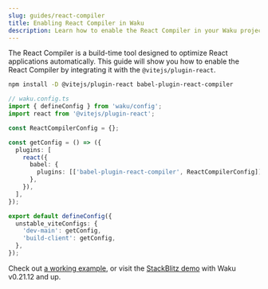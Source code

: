 ```yaml
---
slug: guides/react-compiler
title: Enabling React Compiler in Waku
description: Learn how to enable the React Compiler in your Waku project using the Vite Plugin to optimize your React applications.
---
```


The React Compiler is a build-time tool designed to optimize React applications automatically. This guide will show you how to enable the React Compiler by integrating it with the `@vitejs/plugin-react`.

```bash
npm install -D @vitejs/plugin-react babel-plugin-react-compiler
```

```ts
// waku.config.ts
import { defineConfig } from 'waku/config';
import react from '@vitejs/plugin-react';

const ReactCompilerConfig = {};

const getConfig = () => ({
  plugins: [
    react({
      babel: {
        plugins: [['babel-plugin-react-compiler', ReactCompilerConfig]],
      },
    }),
  ],
});

export default defineConfig({
  unstable_viteConfigs: {
    'dev-main': getConfig,
    'build-client': getConfig,
  },
});
```

Check out [a working example](../../examples/05_compiler), or visit the [StackBlitz demo](https://stackblitz.com/github/dai-shi/waku/tree/main/examples/05_compiler) with Waku v0.21.12 and up.
